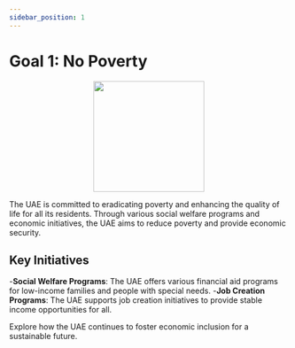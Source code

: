 ```yaml
---
sidebar_position: 1
---
```


# Goal 1: No Poverty

<p align="center"><img src="https://www.un.org/sustainabledevelopment/wp-content/uploads/2019/08/E-Goal-01-1024x1024.png" width="200" height="200"/></p>

The UAE is committed to eradicating poverty and enhancing the quality of life for all its residents. Through various social welfare programs and economic initiatives, the UAE aims to reduce poverty and provide economic security.

## Key Initiatives

-**Social Welfare Programs**: The UAE offers various financial aid programs for low-income families and people with special needs.
-**Job Creation Programs**: The UAE supports job creation initiatives to provide stable income opportunities for all.

Explore how the UAE continues to foster economic inclusion for a sustainable future.
